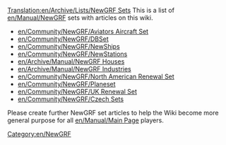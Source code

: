 [[Translation:en/Archive/Lists/NewGRF Sets]]
This is a list of [[en/Manual/NewGRF]] sets with articles on this wiki.

*[[en/Community/NewGRF/Aviators Aircraft Set]]
*[[en/Community/NewGRF/DBSet]]
*[[en/Community/NewGRF/NewShips]]
*[[en/Community/NewGRF/NewStations]]
*[[en/Archive/Manual/NewGRF Houses]]
*[[en/Archive/Manual/NewGRF Industries]]
*[[en/Community/NewGRF/North American Renewal Set]]
*[[en/Community/NewGRF/Planeset]]
*[[en/Community/NewGRF/UK Renewal Set]]
*[[en/Community/NewGRF/Czech Sets]]

Please create further NewGRF set articles to help the Wiki become more general purpose for all [[en/Manual/Main Page]] players.

[[Category:en/NewGRF]]